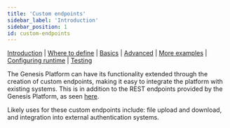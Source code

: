 ---
title: 'Custom endpoints'
sidebar_label: 'Introduction'
sidebar_position: 1
id: custom-endpoints
---

[Introduction](/creating-applications/defining-your-application/integrations/custom-endpoints/custom-endpoints/)  | [Where to define](/creating-applications/defining-your-application/integrations/custom-endpoints/ce-define/) | [Basics](/creating-applications/defining-your-application/integrations/custom-endpoints/ce-technical-details/) |  [Advanced](/creating-applications/defining-your-application/integrations/custom-endpoints/ce-advanced-technical-details/) | [More examples](/creating-applications/defining-your-application/integrations/custom-endpoints/ce-more-examples/) | [Configuring runtime](/creating-applications/defining-your-application/integrations/custom-endpoints/ce-configuring-runtime/) | [Testing](/creating-applications/defining-your-application/integrations/custom-endpoints/ce-testing/)

The Genesis Platform can have its functionality extended through the creation of custom endpoints, making it easy to integrate the platform with existing systems. This is in addition to the REST endpoints provided by the Genesis Platform, as seen [here](/creating-applications/defining-your-application/integrations/rest-endpoints/).

Likely uses for these custom endpoints include: file upload and download, and integration into external authentication systems.
